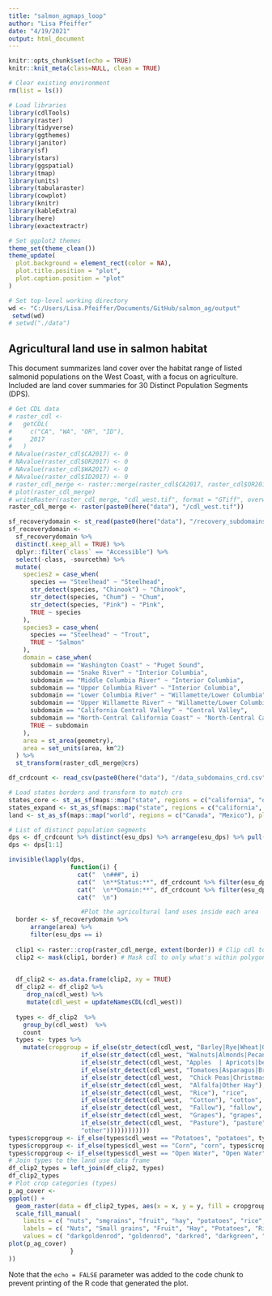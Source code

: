 ```yaml
---
title: "salmon_agmaps_loop"
author: "Lisa Pfeiffer"
date: "4/19/2021"
output: html_document
---
```


```r
knitr::opts_chunk$set(echo = TRUE)
knitr::knit_meta(class=NULL, clean = TRUE)

# Clear existing environment
rm(list = ls())

# Load libraries
library(cdlTools)
library(raster)
library(tidyverse)
library(ggthemes)
library(janitor)
library(sf)
library(stars)
library(ggspatial)
library(tmap)
library(units)
library(tabularaster)
library(cowplot)
library(knitr)
library(kableExtra)
library(here)
library(exactextractr)

# Set ggplot2 themes
theme_set(theme_clean())
theme_update(
  plot.background = element_rect(color = NA),
  plot.title.position = "plot",
  plot.caption.position = "plot"
)

# Set top-level working directory
wd <- "C:/Users/Lisa.Pfeiffer/Documents/GitHub/salmon_ag/output"
 setwd(wd)
# setwd("./data")
```

## Agricultural land use in salmon habitat

This document summarizes land cover over the habitat range of listed salmonid populations on the West Coast, with a focus on agriculture. Included are land cover summaries for 30 Distinct Population Segments (DPS).

```r
# Get CDL data
# raster_cdl <-
#   getCDL(
#     c("CA", "WA", "OR", "ID"),
#     2017
#   )
# NAvalue(raster_cdl$CA2017) <- 0
# NAvalue(raster_cdl$OR2017) <- 0
# NAvalue(raster_cdl$WA2017) <- 0
# NAvalue(raster_cdl$ID2017) <- 0
# raster_cdl_merge <- raster::merge(raster_cdl$CA2017, raster_cdl$OR2017, raster_cdl$WA2017, raster_cdl$ID2017, overlap = TRUE)
# plot(raster_cdl_merge)
# writeRaster(raster_cdl_merge, "cdl_west.tif", format = "GTiff", overwrite = TRUE) # Saves data for downstream use
raster_cdl_merge <- raster(paste0(here("data"), "/cdl_west.tif"))

sf_recoverydomain <- st_read(paste0(here("data"), "/recovery_subdomains/subdomains-ver7.shp")) %>% clean_names()
sf_recoverydomain <-
  sf_recoverydomain %>%
  distinct(.keep_all = TRUE) %>%
  dplyr::filter(`class` == "Accessible") %>%
  select(-class, -sourcethm) %>%
  mutate(
    species2 = case_when(
      species == "Steelhead" ~ "Steelhead",
      str_detect(species, "Chinook") ~ "Chinook",
      str_detect(species, "Chum") ~ "Chum",
      str_detect(species, "Pink") ~ "Pink",
      TRUE ~ species
    ),
    species3 = case_when(
      species == "Steelhead" ~ "Trout",
      TRUE ~ "Salmon"
    ),
    domain = case_when(
      subdomain == "Washington Coast" ~ "Puget Sound",
      subdomain == "Snake River" ~ "Interior Columbia",
      subdomain == "Middle Columbia River" ~ "Interior Columbia",
      subdomain == "Upper Columbia River" ~ "Interior Columbia",
      subdomain == "Lower Columbia River" ~ "Willamette/Lower Columbia",
      subdomain == "Upper Willamette River" ~ "Willamette/Lower Columbia",
      subdomain == "California Central Valley" ~ "Central Valley",
      subdomain == "North-Central California Coast" ~ "North-Central California Coast",
      TRUE ~ subdomain
    ),
    area = st_area(geometry),
    area = set_units(area, km^2)
  ) %>%
  st_transform(raster_cdl_merge@crs)

df_crdcount <- read_csv(paste0(here("data"), "/data_subdomains_crd.csv"))

# Load states borders and transform to match crs
states_core <- st_as_sf(maps::map("state", regions = c("california", "oregon", "washington", "idaho"), plot = FALSE, fill = TRUE)) %>% st_transform(st_crs(sf_recoverydomain))
states_expand <- st_as_sf(maps::map("state", regions = c("california", "oregon", "washington", "idaho", "montana", "wyoming", "arizona", "nevada", "utah", "colorado", "new mexico"), plot = FALSE, fill = TRUE)) %>% st_transform(st_crs(sf_recoverydomain))
land <- st_as_sf(maps::map("world", regions = c("Canada", "Mexico"), plot = FALSE, fill = TRUE)) %>% st_transform(st_crs(sf_recoverydomain))


```


```r
# List of distinct population segments
dps <- df_crdcount %>% distinct(esu_dps) %>% arrange(esu_dps) %>% pull(esu_dps)
dps <- dps[1:1]

invisible(lapply(dps,      
                 function(i) { 
                   cat("  \n###", i)
                   cat("  \n**Status:**", df_crdcount %>% filter(esu_dps == i) %>% pull(status))
                   cat("  \n**Domain:**", df_crdcount %>% filter(esu_dps == i) %>% pull(domain))
                   cat("  \n")

                    #Plot the agricultural land uses inside each area
  border <- sf_recoverydomain %>% 
      arrange(area) %>% 
      filter(esu_dps == i)
  
  clip1 <- raster::crop(raster_cdl_merge, extent(border)) # Clip cdl to rectangle extents of the polygon
  clip2 <- mask(clip1, border) # Mask cdl to only what's within polygon
  

  df_clip2 <- as.data.frame(clip2, xy = TRUE)
  df_clip2 <- df_clip2 %>% 
     drop_na(cdl_west) %>% 
     mutate(cdl_west = updateNamesCDL(cdl_west))
   
  types <- df_clip2  %>%
    group_by(cdl_west)  %>%
    count
  types <- types %>%
    mutate(cropgroup = if_else(str_detect(cdl_west, "Barley|Rye|Wheat|Oats|Triticale|Sorghum|Buckwheat|Millet|Dbl"), "smgrains",
                    if_else(str_detect(cdl_west, "Walnuts|Almonds|Pecans|Pistachios"), "nuts" ,
                    if_else(str_detect(cdl_west, "Apples  | Apricots|berries|  Cantaloupes|Cherries|Citrus|Watermelons|Melons|Nectarines|Oranges|Peaches|Pears|Plums|Pomegranates|Other Tree|Olives"), "fruits",
                    if_else(str_detect(cdl_west, "Tomatoes|Asparagus|Broccoli|Cabbage|Carrots|Cauliflower|Cucumbers|Garlic|Gourds|Greens|Lettuce|Onions|Peas|Peppers|Popcorn|Pumpkins|Radish|Squash|Sweet Corn|Sweet Potatoes|Turnips"), "veg",
                    if_else(str_detect(cdl_west,  "Chick Peas|Christmas Trees|Dry Beans|Flaxseed|Herbs|Hops|Lentils|Mint|Misc Vegs|Mustard|Other Crops|Rape|Safflower|Sod/Grass Seed|Sugarbeets|Sunflower|Vetch"), "other_crops",
                    if_else(str_detect(cdl_west,  "Alfalfa|Other Hay"), "hay",
                    if_else(str_detect(cdl_west,  "Rice"), "rice",
                    if_else(str_detect(cdl_west,  "Cotton"), "cotton",
                    if_else(str_detect(cdl_west,  "Fallow"), "fallow",
                    if_else(str_detect(cdl_west,  "Grapes"), "grapes",
                    if_else(str_detect(cdl_west,  "Pasture"), "pasture",
                    "other")))))))))))) 
types$cropgroup <- if_else(types$cdl_west == "Potatoes", "potatoes", types$cropgroup)
types$cropgroup <- if_else(types$cdl_west == "Corn", "corn", types$cropgroup)
types$cropgroup <- if_else(types$cdl_west == "Open Water", "Open Water", types$cropgroup)
# Join types to the land use data frame
df_clip2_types = left_join(df_clip2, types)
df_clip2_types 
# Plot crop categories (types)
p_ag_cover <-
ggplot() +
  geom_raster(data = df_clip2_types, aes(x = x, y = y, fill = cropgroup)) +
  scale_fill_manual(
    limits = c( "nuts", "smgrains", "fruit", "hay", "potatoes", "rice", "cotton", "fallow", "grapes", "veg", "corn", "othercrops", "Open Water", "Pasture", "other"),
    labels = c( "Nuts", "Small grains", "Fruit", "Hay", "Potatoes", "Rice", "Cotton", "Fallow cropland", "Grapes", "Vegetables", "Corn", "Other crops", "Open Water", "Pasture", "other"),
    values = c( "darkgoldenrod", "goldenrod", "darkred", "darkgreen", "black",  "violet","pink", "grey", "purple", "lightgreen", "gold", "lightblue", "darkblue", "springgreen3", "antiquewhite1"))
plot(p_ag_cover)
                 }
))
```



Note that the `echo = FALSE` parameter was added to the code chunk to prevent printing of the R code that generated the plot.
